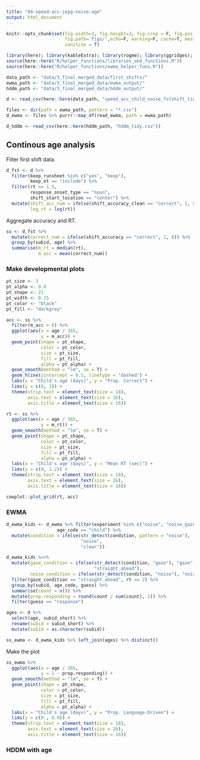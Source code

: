 ```yaml
---
title: "04-speed-acc-jepg-noise-age"
output: html_document
---
```


```r
knitr::opts_chunk$set(fig.width=3, fig.height=3, fig.crop = F, fig.pos = "tb",
                      fig.path='figs/',echo=F, warning=F, cache=T, message=F, include =F,
                      sanitize = T)
```

```r
library(here); library(kableExtra); library(rogme); library(ggridges); library(ggrepel)
source(here::here("R/helper_functions/libraries_and_functions.R"))
source(here::here("R/helper_functions/ewma_helper_funs.R"))
```

```r
data_path <- "data/3_final_merged_data/first_shifts/"
ewma_path <- "data/3_final_merged_data/ewma_output/"
hddm_path <- "data/3_final_merged_data/hddm_output/"
```

```r
d <- read_csv(here::here(data_path, "speed_acc_child_noise_fstshift_tidy.csv")) 
```

```r
files <- dir(path = ewma_path, pattern = "*.csv") 
d_ewma <- files %>% purrr::map_df(read_ewma, path = ewma_path)
```

```r
d_hddm <- read_csv(here::here(hddm_path, "hddm_tidy.csv"))
```

## Continous age analysis

Filter first shift data. 

```r
d_fst <- d %>% 
  filter(keep_runsheet %in% c("yes", "keep"), 
         keep_et == "include") %>% 
  filter(rt <= 1.5,
         response_onset_type == "noun",
         shift_start_location == "center") %>% 
  mutate(shift_acc_num = ifelse(shift_accuracy_clean == "correct", 1, 0),
         log_rt = log(rt))
```

Aggregate accuracy and RT.

```r
ss <- d_fst %>% 
  mutate(correct_num = ifelse(shift_accuracy == "correct", 1, 0)) %>% 
  group_by(subid, age) %>% 
  summarise(m_rt = median(rt),
            m_acc = mean(correct_num))
```

### Make developmental plots 

```r
pt_size <- 3
pt_alpha <- 0.8
pt_shape <- 21
pt_width <- 0.15
pt_color <- "black"
pt_fill <- "darkgrey"
```

```r
acc <- ss %>% 
  filter(m_acc > 0) %>% 
  ggplot(aes(x = age / 365, 
             y = m_acc)) +
  geom_point(shape = pt_shape, 
             color = pt_color, 
             size = pt_size,
             fill = pt_fill,
             alpha = pt_alpha) +
  geom_smooth(method = "lm", se = T) +
  geom_hline(yintercept = 0.5, linetype = "dashed") +
  labs(x = "Child's age (days)", y = "Prop. Correct") +
  lims(y = c(0, 1)) +
  theme(strip.text = element_text(size = 18),
        axis.text = element_text(size = 16),
        axis.title = element_text(size = 16))
```

```r
rt <- ss %>% 
  ggplot(aes(x = age / 365, 
             y = m_rt)) +
  geom_smooth(method = "lm", se = T) +
  geom_point(shape = pt_shape, 
             color = pt_color, 
             size = pt_size,
             fill = pt_fill,
             alpha = pt_alpha) +
  labs(x = "Child's age (days)", y = "Mean RT (sec)") +
  lims(y = c(0, 1.2)) +
  theme(strip.text = element_text(size = 18),
        axis.text = element_text(size = 16),
        axis.title = element_text(size = 16))
```

```r
cowplot::plot_grid(rt, acc)
```

### EWMA 

```r
d_ewma_kids <- d_ewma %>% filter(experiment %in% c("noise", "noise_gaze"), 
                   age_code == "child") %>% 
  mutate(condition = ifelse(str_detect(condition, pattern = "noise"), 
                            "noise", 
                            "clear")) 
```

```r
d_ewma_kids %<>% 
  mutate(gaze_condition = ifelse(str_detect(condition, "gaze"), "gaze", 
                                 "straight_ahead"),
         noise_condition = ifelse(str_detect(condition, "noise"), "noise", "clear")) %>%
  filter(gaze_condition == "straight_ahead", rt <= 2) %>% 
  group_by(subid, age_code, guess) %>% 
  summarise(count = n()) %>% 
  mutate(prop.responding = round(count / sum(count), 2)) %>% 
  filter(guess == "response") 
```

```r
ages <- d %>% 
  select(age, subid_short) %>% 
  rename(subid = subid_short) %>% 
  mutate(subid = as.character(subid))

ss_ewma <- d_ewma_kids %>% left_join(ages) %>% distinct()
```

Make the plot

```r
ss_ewma %>% 
  ggplot(aes(x = age / 365, 
             y = 1 - prop.responding)) +
  geom_smooth(method = "lm", se = T) +
  geom_point(shape = pt_shape, 
             color = pt_color, 
             size = pt_size,
             fill = pt_fill,
             alpha = pt_alpha) +
  labs(x = "Child's age (days)", y = "Prop. Language-Driven") +
  lims(y = c(0., 0.9)) +
  theme(strip.text = element_text(size = 18),
        axis.text = element_text(size = 16),
        axis.title = element_text(size = 16))
```

### HDDM with age
